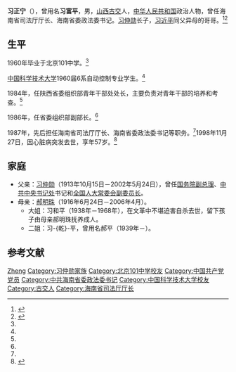 {{noteTA
|G1=IT}}
{{Infobox officeholder
|姓名 = 习正宁
|图像 = Xi Zhengning.jpg
|出生名 = 习富平
|出生日期 = 1941年
|出生地点 = {{ROC-1928}}[[山西省_(中华民国)|山西省]][[交城县|交城县]]（今{{PRC}}[[山西省|山西省]][[太原市|太原市]][[古交市|古交市]]）
|逝世日期 = {{Death date and age|1998|11|27|1941||}}
|逝世地点 = {{PRC}}[[海南省|海南省]][[海口市|海口市]]
|民族 = 汉族
|国籍 = {{PRC}}
|政党 = {{CPC}}
|职业 = 官员
}}
'''习正宁'''（{{bd|1941年||1998年|11月27日|catIdx=X习}}），曾用名'''习富平'''，男，[[山西|山西]][[古交|古交]]人，[[中华人民共和国|中华人民共和国]]政治人物，曾任海南省司法厅厅长、海南省委政法委书记。[[习仲勋|习仲勋]]长子，[[习近平|习近平]]同父异母的哥哥。<ref>{{Cite web |url=http://culture.dwnews.com/history/news/2013-04-05/59161627.html |title=多维历史：习仲勋前妻郝明珠曝光 |access-date=2019-02-02 |archive-url=https://web.archive.org/web/20190203084919/http://culture.dwnews.com/history/news/2013-04-05/59161627.html |archive-date=2019-02-03 |dead-url=yes }}</ref><ref>{{cite news |title=甘肃纪念习仲勋诞辰100周年 习近平弟弟习远平回顾父亲往事 |url=https://www.guancha.cn/politics/2013_10_10_177338.shtml?web |accessdate=2021-10-25 |work=观察者 |archive-date=2021-10-25 |archive-url=https://web.archive.org/web/20211025201818/https://www.guancha.cn/politics/2013_10_10_177338.shtml?web |dead-url=no }}</ref>

== 生平 ==
1960年毕业于北京101中学。<ref name=海外网2013/>

[[中国科学技术大学|中国科学技术大学]]1960届6系自动控制专业学生。<ref name=海外网2013/>

1984年，任陕西省委组织部青年干部处处长，主要负责对青年干部的培养和考查。<ref name=海外网2013/>

1986年，任省委组织部副部长。<ref name=海外网2013/>

1987年，先后担任海南省司法厅厅长、海南省委政法委书记等职务。<ref name=海外网2013/>1998年11月27日，因心脏病突发去世，享年57岁。<ref name=海外网2013>{{cite news |title=习仲勋大儿子的同学竟是毛远新和文兴宇 |url=http://opinion.haiwainet.cn/n/2013/0412/c232601-18455694.html |accessdate=2021-10-25 |work=海外网 |archive-date=2021-10-25 |archive-url=https://web.archive.org/web/20211025210210/http://opinion.haiwainet.cn/n/2013/0412/c232601-18455694.html |dead-url=no }}</ref>

== 家庭 ==
*父亲：[[习仲勋|习仲勋]]（1913年10月15日－2002年5月24日），曾任[[国务院副总理|国务院副总理]]、[[中共中央书记处|中共中央书记处]]书记和[[全国人大常委会副委员长|全国人大常委会副委员长]]。
*母亲：[[郝明珠|郝明珠]]（1916年6月24日－2006年4月）。
**大姐：习和平（1938年－1968年），在文革中不堪迫害自杀去世，留下孩子由母亲郝明珠抚养成人。
**二姐：习-{乾}-平，曾用名郝平（1939年－）。
== 参考文献 ==
{{Reflist|2|refs=}}

{{习仲勋家系}}

{{Authority control}}
{{DEFAULTSORT:Xi习}}
[[Category:习姓|Zheng]]
[[Category:习仲勋家族|Category:习仲勋家族]]
[[Category:北京101中学校友|Category:北京101中学校友]]
[[Category:中国共产党党员|Category:中国共产党党员]]
[[Category:中共海南省委政法委书记|Category:中共海南省委政法委书记]]
[[Category:中国科学技术大学校友|Category:中国科学技术大学校友]]
[[Category:古交人|Category:古交人]]
[[Category:海南省司法厅厅长|Category:海南省司法厅厅长]]